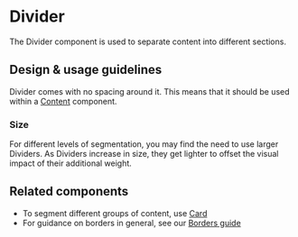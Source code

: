 
<Meta title="Components/Layouts and Structure/Divider/Docs" />

# Divider

The Divider component is used to separate content into different sections.

## Design & usage guidelines

Divider comes with no spacing around it. This means that it should be used
within a
[Content](../?path=/docs/components-layouts-and-structure-content-docs--page)
component.

### Size

For different levels of segmentation, you may find the need to use larger
Dividers. As Dividers increase in size, they get lighter to offset the visual
impact of their additional weight.

## Related components

- To segment different groups of content, use
  [Card](../?path=/docs/components-layouts-and-structure-card-docs--page)
- For guidance on borders in general, see our
  [Borders guide](../?path=/docs/design-borders--page)
